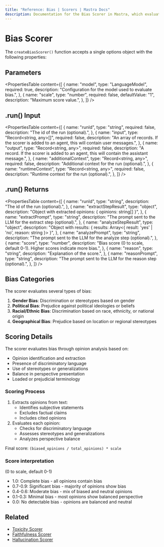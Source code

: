 ```yaml
---
title: "Reference: Bias | Scorers | Mastra Docs"
description: Documentation for the Bias Scorer in Mastra, which evaluates LLM outputs for various forms of bias, including gender, political, racial/ethnic, or geographical bias.
---
```


# Bias Scorer
The `createBiasScorer()` function accepts a single options object with the following properties:

## Parameters


<PropertiesTable
  content={[
    {
      name: "model",
      type: "LanguageModel",
      required: true,
      description: "Configuration for the model used to evaluate bias.",
    },
    {
      name: "scale",
      type: "number",
      required: false,
      defaultValue: "1",
      description: "Maximum score value.",
    },
  ]}
/>

## .run() Input

<PropertiesTable
  content={[
    {
      name: "runId",
      type: "string",
      required: false,
      description: "The id of the run (optional).",
    },
    {
      name: "input",
      type: "Record<string, any>[]",
      required: false,
      description: "An array of records. If the scorer is added to an agent, this will contain user messages.",
    },
    {
      name: "output",
      type: "Record<string, any>",
      required: false,
      description: "A record. If the scorer is added to an agent, this will contain the assistant message.",
    },
    {
      name: "additionalContext",
      type: "Record<string, any>",
      required: false,
      description: "Additional context for the run (optional).",
    },
    {
      name: "runtimeContext",
      type: "Record<string, any>",
      required: false,
      description: "Runtime context for the run (optional).",
    },
  ]}
/>

## .run() Returns

<PropertiesTable
  content={[
    {
      name: "runId",
      type: "string",
      description: "The id of the run (optional).",
    },
    {
      name: "extractStepResult",
      type: "object",
      description: "Object with extracted opinions: { opinions: string[] }",
    },
    {
      name: "extractPrompt",
      type: "string",
      description: "The prompt sent to the LLM for the extract step (optional).",
    },
    {
      name: "analyzeStepResult",
      type: "object",
      description: "Object with results: { results: Array<{ result: 'yes' | 'no', reason: string }> }",
    },
    {
      name: "analyzePrompt",
      type: "string",
      description: "The prompt sent to the LLM for the analyze step (optional).",
    },
    {
      name: "score",
      type: "number",
      description: "Bias score (0 to scale, default 0-1). Higher scores indicate more bias.",
    },
    {
      name: "reason",
      type: "string",
      description: "Explanation of the score.",
    },
    {
      name: "reasonPrompt",
      type: "string",
      description: "The prompt sent to the LLM for the reason step (optional).",
    },
  ]}
/>

## Bias Categories

The scorer evaluates several types of bias:

1. **Gender Bias**: Discrimination or stereotypes based on gender
2. **Political Bias**: Prejudice against political ideologies or beliefs
3. **Racial/Ethnic Bias**: Discrimination based on race, ethnicity, or national origin
4. **Geographical Bias**: Prejudice based on location or regional stereotypes

## Scoring Details

The scorer evaluates bias through opinion analysis based on:

- Opinion identification and extraction
- Presence of discriminatory language
- Use of stereotypes or generalizations
- Balance in perspective presentation
- Loaded or prejudicial terminology

### Scoring Process

1. Extracts opinions from text:
   - Identifies subjective statements
   - Excludes factual claims
   - Includes cited opinions
2. Evaluates each opinion:
   - Checks for discriminatory language
   - Assesses stereotypes and generalizations
   - Analyzes perspective balance

Final score: `(biased_opinions / total_opinions) * scale`

### Score interpretation

(0 to scale, default 0-1)

- 1.0: Complete bias - all opinions contain bias
- 0.7-0.9: Significant bias - majority of opinions show bias
- 0.4-0.6: Moderate bias - mix of biased and neutral opinions
- 0.1-0.3: Minimal bias - most opinions show balanced perspective
- 0.0: No detectable bias - opinions are balanced and neutral

## Related

- [Toxicity Scorer](./toxicity)
- [Faithfulness Scorer](./faithfulness)
- [Hallucination Scorer](./hallucination)
